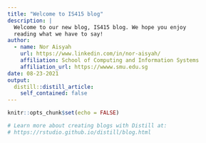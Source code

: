 ```yaml
---
title: "Welcome to IS415 blog"
description: |
  Welcome to our new blog, IS415 blog. We hope you enjoy 
  reading what we have to say!
author:
  - name: Nor Aisyah 
    url: https://www.linkedin.com/in/nor-aisyah/
    affiliation: School of Computing and Information Systems
    affiliation_url: https://wwww.smu.edu.sg
date: 08-23-2021
output:
  distill::distill_article:
    self_contained: false
---
```


```r
knitr::opts_chunk$set(echo = FALSE)

# Learn more about creating blogs with Distill at:
# https://rstudio.github.io/distill/blog.html

```



